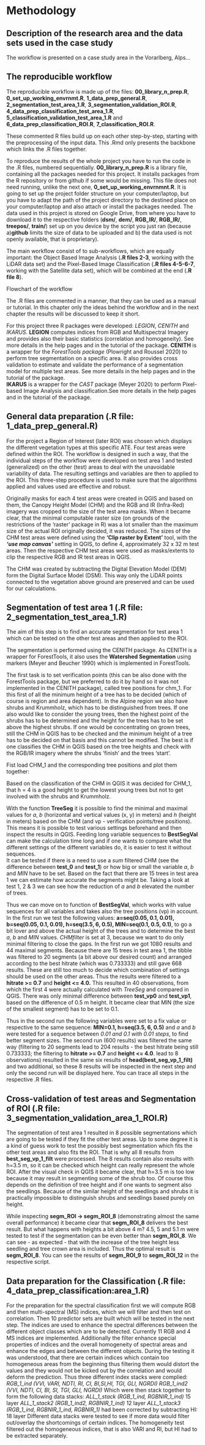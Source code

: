 # Methodology

## **Description of the research area and the data sets used in the case study**
The workflow is presented on a case study area in the Vorarlberg, Alps...

## **The reproducible workflow**

The reproducible workflow is made up of the files: **00_library_n_prep.R**, **0_set_up_working_envrnmt.R**, **1_data_prep_general.R**, **2_segmentation_test_area_1.R**, **3_segmentation_validation_ROI.R**, **4_data_prep_classification_test_area_1.R**, **5_classification_validation_test_area_1.R** and **6_data_prep_classification_ROI.R**, **7_classification_ROI.R**.

These commented R files build up on each other step-by-step, starting with the preprocessing of the input data. This .Rmd only presents the backbone which links the .R files together. 

To reproduce the results of the whole project you have to run the code in the .R files, numbered sequentially. **00_library_n_prep.R** is a library file, containing all the packages needed for this project. It installs packages from the R repository or from github if some would be missing. This file does not need running, unlike the next one, **0_set_up_working_envrnmnt.R**. It is going to set up the project folder structure on your computer/laptop, but you have to adapt the path of the project directory to the destined place on your computer/laptop and also attach or install the packages needed. 
The data used in this project is stored on Google Drive, from where you have to download it to the respective folders (**dsm/**, **dem/**, **RGB_IR/**, **RGB_IR/**, **treepos/**, **train/**) set up on you device by the script you just ran (because a)**github** limits the size of data to be uploaded and b) the data used is not openly available, that is proprietary).

The main workflow consist of to sub-workflows, which are equally important: the Object Based Image Analysis (**.R files 2-3**, working with the LiDAR data set) and the Pixel-Based Image Classification (**.R files 4-5-6-7**, working with the Satellite data set), which will be combined at the end (**.R file 8**). 

Flowchart of the workflow

The .R files are commented in a manner, that they can be used as a manual or tutorial. In this chapter only the ideas behind the workflow and in the next chapter the results will be discussed to keep it short.

For this project three R packages were developed: *LEGION*, *CENITH* and *IKARUS*. 
**LEGION** computes indices from RGB and Multispectral Imagery and provides also their basic statistics (correlation and homogeneity). See more details in the help pages and in the tutorial of the package. 
**CENITH** is a wrapper for the *ForestTools package* (Plowright and Roussel 2020) to perform tree segmentation on a specific area. It also provides cross validation to estimate and validate the performance of a segmentation model for multiple test areas. See more details in the help pages and in the tutorial of the package.  
**IKARUS** is a wrapper for the *CAST* package (Meyer 2020) to perform Pixel-based Image Analysis and classification.See more details in the help pages and in the tutorial of the package.

## **General data preparation (.R file: 1_data_prep_general.R)**

For the project a Region of Interest (later ROI) was chosen which displays the different vegetation types at this specific ATE. Four test areas were defined within the ROI. The workflow is designed in such a way, that the individual steps of the workflow were developed on test area 1 and tested (generalized) on the other (test) areas to deal with the unavoidable variability of data. The resulting settings and variables are then to applied to the ROI. This three-step procedure is used to make sure that the algorithms applied and values used are effective and robust. 

Originally masks for each 4 test areas were created in QGIS and based on them, the Canopy Height Model (CHM) and the RGB and IR (Infra-Red) imagery was cropped to the size of the test area masks. When it became clear, that the minimal computable raster size (on grounds of the restrictions of the 'raster' package in R) was a lot smaller than the maximum size of the actual ROI originally decided, it was reduced. The sizes of the CHM test areas were defined using the **'Clip raster by Extent'** tool, with the ***'use map canvas'*** setting in QGIS, to define 4, approximately 32 x 32 m test areas. Then the respective CHM test areas were used as masks/extents to clip the respective RGB and IR test areas in QGIS. 

The CHM was created by subtracting the Digital Elevation Model (DEM) form the Digital Surface Model (DSM). This way only the LiDAR points connected to the vegetation above ground are preserved and can be used for our calculations.

## **Segmentation of test area 1 (.R file: 2_segmentation_test_area_1.R)**

The aim of this step is to find an accurate segmentation for test area 1 which can be tested on the other test areas and then applied to the ROI.

The segmentation is performed using the CENITH package. As CENITH is a wrapper for ForestTools, it also uses the **Watershed Segmentation** using markers (Meyer and Beucher 1990) which is implemented in ForestTools. 

The first task is to set verification points (this can be also done with the ForestTools package, but we preferred to do it by hand so it was not implemented in the CENITH package), called tree positions for chm_1. 
For this first of all the minimum height of a tree has to be decided (which of course is region and area dependent). In the Alpine region we also have shrubs and Krummholz, which has to be distinguished from trees. If one also would like to consider the young trees, then the highest point of the shrubs has to be determined and the height for the trees has to be set above the highest shrubs. If one would be concentrating on grown trees, still the CHM in QGIS has to be checked and the minimum height of a tree has to be decided on that basis and this cannot be modified. The best is if one classifies the CHM in QGIS based on the tree heights and check with the RGB/IR imagery where the shrubs 'finish' and the trees 'start'. 

Fist load CHM_1 and the corresponding tree positions and plot them together:

Based on the classification of the CHM in QGIS it was decided for CHM_1, that 
h = 4 is a good height to get the lowest young trees but not to get involved 
with the shrubs and Krummholz. 

With the function **TreeSeg** it is possible to find the minimal and maximal values 
for *a*, *b* (horizontal and vertical values (x, y) in meters) and *h* (height in meters) based on the CHM (and vp - verification points/tree positions). This means it is possible to test various settings beforehand and then inspect the results in QGIS. Feeding long variable sequences to **BestSegVal** can make the calculation time long and if one wants to compare what the different settings of the different variables do, it is easier to test it without sequences.  
It can be tested if there is a need to use a *sum* filtered CHM (see the difference between **test_0** and **test_1**) or how big or small the variable *a*, *b* and *MIN* have to be set. Based on the fact that there are 15 trees in test area 1 we can estimate how accurate the segments might be. Taking a look at test 1, 2 & 3 we can see how the reduction of *a* and *b* elevated the number of trees. 

Thus we can move on to function of **BestSegVal**, which works with value sequences for all variables and takes also the tree positions (vp) in account. 
In the first run we test the following values: 
**a=seq(0.05, 0.1, 0.01), b=seq(0.05, 0.1, 0.01), h=seq(3.5, 6, 0.5), MIN=seq(0.1, 0.5, 0.1)**, to go a bit lover and above the actual height of the trees and to determine the best *a*, *b* and *MIN* values. *CHMfilter* is set at 3, because we want to do only minimal filtering to close the gaps. 
In the first run we got 1080 results and 44 maximal segments. Because there are 15 trees in test area 1, the tibble was filtered to 20 segments (a bit above our desired count) and arranged according to the best hitrate (which was 0.733333) and still gave 668 results. These are still too much to decide which combination of settings should be used on the other areas.
Thus the results were filtered to a **hitrate >= 0.7** and **height <= 4.0.** This resulted in 40 observations, from which the first 4 were actually calculated with *TreeSeg* and compared in QGIS. There was only minimal difference between **test_vp0** and **test_vp1**, based on the difference of 0.5 m height. It became clear that MIN (the size of the smallest segment) has to be set to 0.1.  

Thus in the second run the following variables were set to a fix value or respective to the same sequence: **MIN=0.1, h=seq(3.5, 6, 0.5)** and *a* and *b* were tested for a sequence between *0.01 and 0.1 with 0.01 steps*, to find better segment sizes. The second run (600 results) was filtered the same way (filtering to 20 segments lead to 204 results - the best hitrate being still 0.733333; the filtering to **hitrate >= 0.7** and **height <= 4.0**. lead to 8 observations) resulted in the same six results of **head(best_seg_vp_1_filt)** and two additional, so these 8 results will be inspected in the next step and only the second run will be displayed here. You can trace all steps in the respective .R files.

## **Cross-validation of test areas and Segmentation of ROI (.R file: 3_segmentation_validation_area_1_ROI.R)**

The segmentation of test area 1 resulted in 8 possible segmentations which are going to be tested if they fit the other test areas. Up to some degree it is a kind of guess work to test the possibly best segmentation which fits the other test areas and also fits the ROI. That is why all 8 results from **best_seg_vp_1_filt** were processed. The 8 results contain also results with h=3.5 m, so it can be checked which height can really represent the whole ROI. After the visual check in QGIS it became clear, that h=3.5 m is too low because it may result in segmenting some of the shrub too. Of course this depends on the definition of tree height and if one wants to segment also the seedlings. Because of the similar height of the seedlings and shrubs it is practically impossible to distinguish shrubs and seedlings based purely on height. 

While inspecting **segm_ROI -> segm_ROI_8** (demonstrating almost the same overall performance) it became clear that **segm_ROI_8** delivers the best result. But what happens with heights a bit above 4 m? 4.5, 5 and 5.1 m were tested to test if the segmentation can be even better than **segm_ROI_8**. We can see - as expected - that with the increase of the tree height less seedling and tree crown area is included. Thus the optimal result is **segm_ROI_8**.
You can see the results of **segm_ROI_9** to **segm_ROI_12** in the respective script. 

##  **Data preparation for the Classification (.R file: 4_data_prep_classification:area_1.R)**

For the preparation for the spectral classification first we will compute RGB and then multi-spectral (MS) indices, which we will filter and then test on correlation. Then 10 predictor sets are built which will be tested in the next step. 
The indices are used to enhance the spectral differences between the different object classes which are to be detected. Currently 11 RGB and 4 MS indices are implemented.
Additionally the filter enhance special properties of indices and the overall homogeneity of spectral areas and enhance the edges and between the different objects. During the testing it was understood, that there are certain indices which contain too homogeneous areas from the beginning thus filtering them would distort the values and they would not be kicked out by the correlation and would deform the prediction. 
Thus three different index stacks were complied: 
*RGB_1_ind (VVI, VARI, NDTI, RI, CI, BI,SI,HI, TGI, GLI, NGRDI)*
*RGB_1_ind2 (VVI, NDTI, CI, BI, SI, TGI, GLI, NGRDI)*
Which were then stack together to form the following data stacks: 
*ALL_1_stack (RGB_1_ind, RGBNIR_1_ind)* 15 layer
*ALL_1_stack2 (RGB_1_ind2, RGBNIR_1_ind)* 12 layer
*ALL_1_stack3 (RGB_1_ind, RGBNIR_1_ind, RGBNIR_1)* had been corrected by subtracting HI: 18 layer
Different data stacks were tested to see if more data would filter out/overlay the shortcomings of certain indices. The homogeneity test filtered out the homogeneous indices, that is also VARI and RI, but HI had to be extracted separately.
